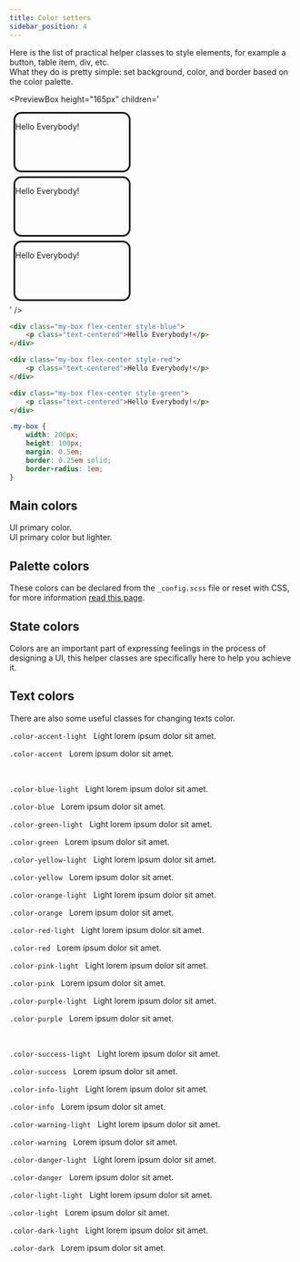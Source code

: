 ```yaml
---
title: Color setters
sidebar_position: 4
---
```



Here is the list of practical helper classes to style elements,
for example a button, table item, div, etc.  
What they do is pretty simple:
set background, color, and border based on the color palette.

<PreviewBox
	height="165px"
	children='<!DOCTYPE html>
<html lang="en">
	<head>
		<meta charset="UTF-8" />
		<meta http-equiv="X-UA-Compatible" content="IE=edge" />
		<meta name="viewport" content="width=device-width, initial-scale=1.0" />
		<link rel="stylesheet" href="https://raw.githack.com/amir2mi/FlatifyCSS/master/dist/css/flatify-min.css" />
		<title>Colors helper classes</title>
        <style>
            .my-box{
                width: 200px;
                height: 100px;
				margin: 0.5em;
                border: 0.25em solid;
                border-radius: 1em;
            }
        </style>
	</head>
	<body class="flex-center">
		<div class="my-box flex-center style-blue">
			<p class="text-centered">Hello Everybody!</p>
		</div>
		<div class="my-box flex-center style-red">
			<p class="text-centered">Hello Everybody!</p>
		</div>
		<div class="my-box flex-center style-green">
			<p class="text-centered">Hello Everybody!</p>
		</div>
	</body>
</html>'
/>

```html {1,5,9} title="index.html"
<div class="my-box flex-center style-blue">
	<p class="text-centered">Hello Everybody!</p>
</div>

<div class="my-box flex-center style-red">
	<p class="text-centered">Hello Everybody!</p>
</div>

<div class="my-box flex-center style-green">
	<p class="text-centered">Hello Everybody!</p>
</div>
```

```css title="style.css"
.my-box {
	width: 200px;
	height: 100px;
	margin: 0.5em;
	border: 0.25em solid;
	border-radius: 1em;
}
```

## Main colors

<ColorIndicator className="style-accent" title=".style-accent" inline={true} /> UI primary color.
<br />
<ColorIndicator className="style-accent-light" title=".style-accent-light" inline={true} /> UI primary color but lighter.

## Palette colors

These colors can be declared from the `_config.scss` file or reset with CSS,
for more information [read this page](#).

<ColorIndicator className="style-blue-light" title=".style-blue-light" />
<ColorIndicator className="style-blue" title=".style-blue" />
<ColorIndicator className="style-green-light" title=".style-green-light" />
<ColorIndicator className="style-green" title=".style-green" />
<ColorIndicator className="style-yellow-light" title=".style-yellow-light" />
<ColorIndicator className="style-yellow" title=".style-yellow" />
<ColorIndicator className="style-orange-light" title=".style-orange-light" />
<ColorIndicator className="style-orange" title=".style-orange" />
<ColorIndicator className="style-red-light" title=".style-red-light" />
<ColorIndicator className="style-red" title=".style-red" />
<ColorIndicator className="style-pink-light" title=".style-pink-light" />
<ColorIndicator className="style-pink" title=".style-pink" />
<ColorIndicator className="style-purple-light" title=".style-purple-light" />
<ColorIndicator className="style-purple" title=".style-purple" />
<ColorIndicator className="style-light-light" title=".style-light-light" />
<ColorIndicator className="style-light" title=".style-light" />
<ColorIndicator className="style-dark-light" title=".style-dark-light" />
<ColorIndicator className="style-dark" title=".style-dark" />

## State colors

Colors are an important part of expressing feelings in the process of designing a UI,
this helper classes are specifically here to help you achieve it.

<ColorIndicator className="style-success-light" title=".style-success-light" />
<ColorIndicator className="style-success" title=".style-success" />
<ColorIndicator className="style-info-light" title=".style-info-light" />
<ColorIndicator className="style-info" title=".style-info" />
<ColorIndicator className="style-warning-light" title=".style-warning-light" />
<ColorIndicator className="style-warning" title=".style-warning" />
<ColorIndicator className="style-danger-light" title=".style-danger-light" />
<ColorIndicator className="style-danger" title=".style-danger" />

## Text colors

There are also some useful classes for changing texts color.

<p className="color-accent-light">
	<code>.color-accent-light</code>
	&nbsp; Light lorem ipsum dolor sit amet.
</p>
<p className="color-accent">
	<code>.color-accent</code>
	&nbsp; Lorem ipsum dolor sit amet.
</p>
<br />
<p className="color-blue-light">
	<code>.color-blue-light</code>
	&nbsp; Light lorem ipsum dolor sit amet.
</p>
<p className="color-blue">
	<code>.color-blue</code>
	&nbsp; Lorem ipsum dolor sit amet.
</p>
<p className="color-green-light">
	<code>.color-green-light</code>
	&nbsp; Light lorem ipsum dolor sit amet.
</p>
<p className="color-green">
	<code>.color-green</code>
	&nbsp; Lorem ipsum dolor sit amet.
</p>
<p className="color-yellow-light">
	<code>.color-yellow-light</code>
	&nbsp; Light lorem ipsum dolor sit amet.
</p>
<p className="color-yellow">
	<code>.color-yellow</code>
	&nbsp; Lorem ipsum dolor sit amet.
</p>
<p className="color-orange-light">
	<code>.color-orange-light</code>
	&nbsp; Light lorem ipsum dolor sit amet.
</p>
<p className="color-orange">
	<code>.color-orange</code>
	&nbsp; Lorem ipsum dolor sit amet.
</p>
<p className="color-red-light">
	<code>.color-red-light</code>
	&nbsp; Light lorem ipsum dolor sit amet.
</p>
<p className="color-red">
	<code>.color-red</code>
	&nbsp; Lorem ipsum dolor sit amet.
</p>
<p className="color-pink-light">
	<code>.color-pink-light</code>
	&nbsp; Light lorem ipsum dolor sit amet.
</p>
<p className="color-pink">
	<code>.color-pink</code>
	&nbsp; Lorem ipsum dolor sit amet.
</p>
<p className="color-purple-light">
	<code>.color-purple-light</code>
	&nbsp; Light lorem ipsum dolor sit amet.
</p>
<p className="color-purple">
	<code>.color-purple</code>
	&nbsp; Lorem ipsum dolor sit amet.
</p>
<br />
<p className="color-success-light">
	<code>.color-success-light</code>
	&nbsp; Light lorem ipsum dolor sit amet.
</p>
<p className="color-success">
	<code>.color-success</code>
	&nbsp; Lorem ipsum dolor sit amet.
</p>
<p className="color-info-light">
	<code>.color-info-light</code>
	&nbsp; Light lorem ipsum dolor sit amet.
</p>
<p className="color-info">
	<code>.color-info</code>
	&nbsp; Lorem ipsum dolor sit amet.
</p>
<p className="color-warning-light">
	<code>.color-warning-light</code>
	&nbsp; Light lorem ipsum dolor sit amet.
</p>
<p className="color-warning">
	<code>.color-warning</code>
	&nbsp; Lorem ipsum dolor sit amet.
</p>
<p className="color-danger-light">
	<code>.color-danger-light</code>
	&nbsp; Light lorem ipsum dolor sit amet.
</p>
<p className="color-danger">
	<code>.color-danger</code>
	&nbsp; Lorem ipsum dolor sit amet.
</p>
<p className="color-light-light">
	<code style={{ background: "#292b36" }}>.color-light-light</code>
	&nbsp; Light lorem ipsum dolor sit amet.
</p>
<p className="color-light">
	<code style={{ background: "#292b36" }}>.color-light</code>
	&nbsp; Lorem ipsum dolor sit amet.
</p>
<p className="color-dark-light">
	<code style={{ background: "#ced9e3" }}>.color-dark-light</code>
	&nbsp; Light lorem ipsum dolor sit amet.
</p>
<p className="color-dark">
	<code style={{ background: "#ced9e3" }}>.color-dark</code>
	&nbsp; Lorem ipsum dolor sit amet.
</p>
